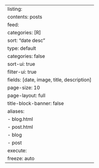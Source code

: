 ---
listing:
  contents: posts
  feed:
    categories: [R]
  sort: "date desc"
  type: default
  categories: false
  sort-ui: true
  filter-ui: true
  fields: [date, image, title, description]
  page-size: 10
page-layout: full
title-block-banner: false
aliases:
  - blog.html
  - post.html
  - blog
  - post
execute:
  freeze: auto
---